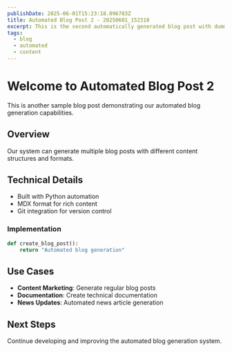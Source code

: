 ```yaml
---
publishDate: 2025-06-01T15:23:18.096783Z
title: Automated Blog Post 2 - 20250601_152318
excerpt: This is the second automatically generated blog post with dummy content.
tags:
  - blog
  - automated
  - content
---
```



# Welcome to Automated Blog Post 2

This is another sample blog post demonstrating our automated blog generation capabilities.

## Overview

Our system can generate multiple blog posts with different content structures and formats.

## Technical Details

- Built with Python automation
- MDX format for rich content
- Git integration for version control

### Implementation

```python
def create_blog_post():
    return "Automated blog generation"
```

## Use Cases

- **Content Marketing**: Generate regular blog posts
- **Documentation**: Create technical documentation
- **News Updates**: Automated news article generation

## Next Steps

Continue developing and improving the automated blog generation system.

